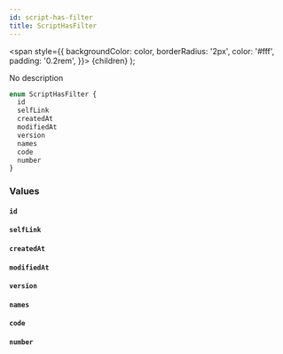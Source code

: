 ```yaml
---
id: script-has-filter
title: ScriptHasFilter
---
```


<span
style={{
      backgroundColor: color,
      borderRadius: '2px',
      color: '#fff',
      padding: '0.2rem',
    }}>
{children}
</span>
);

No description

```graphql
enum ScriptHasFilter {
  id
  selfLink
  createdAt
  modifiedAt
  version
  names
  code
  number
}
```

### Values

#### `id`

#### `selfLink`

#### `createdAt`

#### `modifiedAt`

#### `version`

#### `names`

#### `code`

#### `number`
